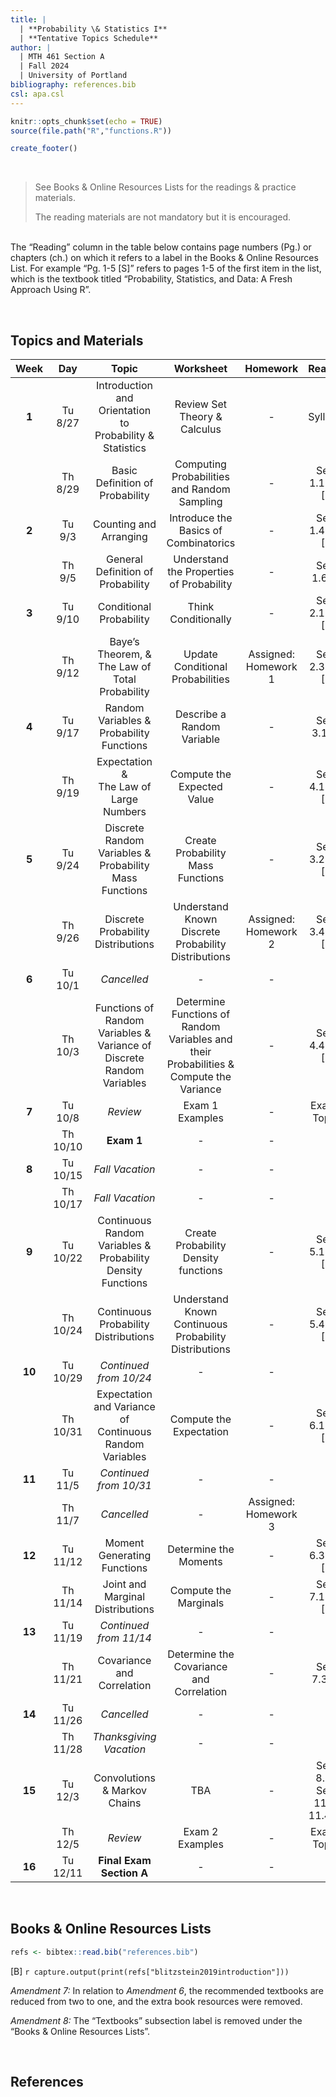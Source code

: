 ---
title: |
  | **Probability \& Statistics I**
  | **Tentative Topics Schedule**
author: |
  | MTH 461 Section A
  | Fall 2024
  | University of Portland
bibliography: references.bib
csl: apa.csl
---

```{r setup, include=FALSE}
knitr::opts_chunk$set(echo = TRUE)
source(file.path("R","functions.R"))
```

```{r echo=FALSE}
create_footer()
```

<br>

> See Books \& Online Resources Lists for the readings \& practice materials.
> 
> The reading materials are not mandatory but it is encouraged.

<br>The "Reading" column in the table below contains page numbers (Pg.) or chapters (ch.) on which it refers to a label in the Books \& Online Resources List. For example "Pg. 1-5 [S]" refers to pages 1-5 of the first item in the list, which is the textbook titled "Probability, Statistics, and Data: A Fresh Approach Using R".

<br>

## **Topics and Materials**

| **Week** | **Day** | **Topic** | **Worksheet** | **Homework** | **Reading** |
|:---:|:----:|:---------------:|:------:|:-----:|:--------:|
| **1** | Tu 8/27 | Introduction and Orientation to <br>Probability \& Statistics | Review Set Theory \& Calculus | - | Syllabus |
|  | Th 8/29 | Basic Definition of Probability | Computing Probabilities and Random Sampling | - | Sect. 1.1-1.3 [B] |
| **2** | Tu 9/3 | Counting and Arranging | Introduce the Basics of Combinatorics | - | Sect. 1.4-1.5 [B] |
|  | Th 9/5 | General Definition of Probability | Understand the Properties of Probability | - | Sect. 1.6 [B] |
| **3** | Tu 9/10 | Conditional Probability | Think Conditionally | - | Sect. 2.1-2.2 [B] |
|  | Th 9/12 | Baye's Theorem, \&<br>The Law of Total Probability | Update Conditional Probabilities | Assigned: Homework 1 | Sect. 2.3-2.4 [B] |
| **4** | Tu 9/17 | Random Variables \&<br>Probability Functions | Describe a Random Variable | - | Sect. 3.1 [B] |
|  | Th 9/19 | Expectation \&<br>The Law of Large Numbers | Compute the Expected Value | - | Sect. 4.1-4.3 [B] |
| **5** | Tu 9/24 | Discrete Random Variables \&<br>Probability Mass Functions | Create Probability Mass Functions | - | Sect. 3.2-3.3 [B] |
|  | Th 9/26 | Discrete Probability Distributions | Understand Known Discrete Probability Distributions | Assigned: Homework 2 | Sect. 3.4-3.6 [B] |
| **6** | Tu 10/1 | _Cancelled_ | - | - | - |
|  | Th 10/3 | Functions of Random Variables \&<br>Variance of Discrete Random Variables | Determine Functions of Random Variables and their Probabilities \& Compute the Variance | - | Sect. 4.4-4.6 [B] |
| **7** | Tu 10/8 | _Review_ | Exam 1 Examples | - | Exam 1 Topics |
|  | Th 10/10 | **Exam 1** | - | - | - |
| **8** | Tu 10/15 | _Fall Vacation_ | - | - | - |
|  | Th 10/17 | _Fall Vacation_ | - | - | - |
| **9** | Tu 10/22 | Continuous Random Variables \&<br>Probability Density Functions | Create Probability Density functions | - | Sect. 5.1-5.3 [B] |
|  | Th 10/24 | Continuous Probability Distributions | Understand Known Continuous Probability Distributions | - | Sect. 5.4-5.6 [B] |
| **10** | Tu 10/29 | *Continued from 10/24* | - | - | - |
|  | Th 10/31 | Expectation and Variance of Continuous Random Variables | Compute the Expectation | - | Sect. 6.1-6.2 [B] |
| **11** | Tu 11/5 | *Continued from 10/31* | - | - | - |
|  | Th 11/7 | *Cancelled* | - | Assigned: Homework 3 | - |
| **12** | Tu 11/12 | Moment Generating Functions | Determine the Moments | - |  Sect. 6.3-6.5 [B] |
|  | Th 11/14 | Joint and Marginal Distributions | Compute the Marginals | - | Sect. 7.1-7.2 [B] |
| **13** | Tu 11/19 | *Continued from 11/14* | - | - | - |
|  | Th 11/21 | Covariance and Correlation | Determine the Covariance and Correlation | - | Sect. 7.3 [B] |
| **14** | Tu 11/26 | _Cancelled_ | - | - | - |
|  | Th 11/28 | _Thanksgiving Vacation_ | - | - | - |
| **15** | Tu 12/3 | Convolutions & Markov Chains | TBA | - | Sect. 8.2 \& Sect. 11.1-11.4 [B] |
|  | Th 12/5 | _Review_ | Exam 2 Examples | - | Exam 2 Topics |
| **16** | Tu 12/11 | **Final Exam Section A** | - | - | - |

<br>

## **Books \& Online Resources Lists**

```{r echo=FALSE}
refs <- bibtex::read.bib("references.bib")
```

[B] `r capture.output(print(refs["blitzstein2019introduction"]))`

*Amendment 7:* In relation to *Amendment 6*, the recommended textbooks are reduced from two to one, and the extra book resources were removed.

*Amendment 8:* The "Textbooks" subsection label is removed under the "Books \& Online Resources Lists".

<br>

## **References**

::: {#refs}
:::

<br>
